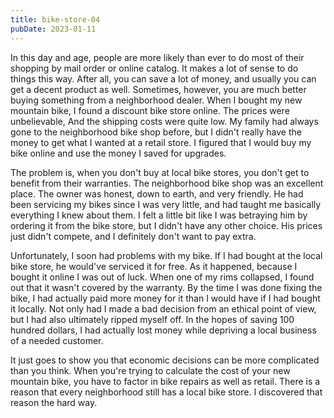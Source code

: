 ```yaml
---
title: bike-store-04
pubDate: 2023-01-11
---
```


In this day and age, people are more likely than ever to do most of their shopping by mail order or online catalog. It makes a lot of sense to do things this way. After all, you can save a lot of money, and usually you can get a decent product as well. Sometimes, however, you are much better buying something from a neighborhood dealer. When I bought my new mountain bike, I found a discount bike store online. The prices were unbelievable, And the shipping costs were quite low. My family had always gone to the neighborhood bike shop before, but I didn't really have the money to get what I wanted at a retail store. I figured that I would buy my bike online and use the money I saved for upgrades.

The problem is, when you don't buy at local bike stores, you don't get to benefit from their warranties. The neighborhood bike shop was an excellent place. The owner was honest, down to earth, and very friendly. He had been servicing my bikes since I was very little, and had taught me basically everything I knew about them. I felt a little bit like I was betraying him by ordering it from the bike store, but I didn't have any other choice. His prices just didn't compete, and I definitely don't want to pay extra. 

Unfortunately, I soon had problems with my bike. If I had bought at the local bike store, he would've serviced it for free. As it happened, because I bought it online I was out of luck. When one of my rims collapsed, I found out that it wasn't covered by the warranty. By the time I was done fixing the bike, I had actually paid more money for it than I would have if I had bought it locally. Not only had I made a bad decision from an ethical point of view, but I had also ultimately ripped myself off. In the hopes of saving 100 hundred dollars, I had actually lost money while depriving a local business of a needed customer.

It just goes to show you that economic decisions can be more complicated than you think. When you're trying to calculate the cost of your new mountain bike, you have to factor in bike repairs as well as retail. There is a reason that every neighborhood still has a local bike store. I discovered that reason the hard way.
